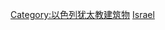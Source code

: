{{Commonscat|Synagogues in Israel}}

[[Category:以色列犹太教建筑物|Category:以色列犹太教建筑物]]
[[Category:各国犹太会堂|Israel]]